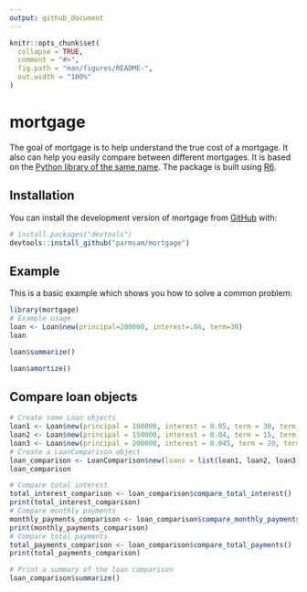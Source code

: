 ```yaml
---
output: github_document
---
```


<!-- README.md is generated from README.Rmd. Please edit that file -->

```r
knitr::opts_chunk$set(
  collapse = TRUE,
  comment = "#>",
  fig.path = "man/figures/README-",
  out.width = "100%"
)
```

# mortgage

<!-- badges: start -->
<!-- badges: end -->

The goal of mortgage is to help understand the true cost of a mortgage. It also can help you easily compare between different mortgages. It is based on the [Python library of the same name](https://mortgage.readthedocs.io/en/latest/). The package is built using [R6](https://r6.r-lib.org/).

## Installation

You can install the development version of mortgage from [GitHub](https://github.com/) with:

``` r
# install.packages("devtools")
devtools::install_github("parmsam/mortgage")
```

## Example

This is a basic example which shows you how to solve a common problem:

```r
library(mortgage)
# Example usage  
loan <- Loan$new(principal=200000, interest=.06, term=30)
loan
```

```r
loan$summarize()
```


```r
loan$amortize()
```
## Compare loan objects

```r
# Create some Loan objects
loan1 <- Loan$new(principal = 100000, interest = 0.05, term = 30, term_unit = "years", compounded = "monthly")
loan2 <- Loan$new(principal = 150000, interest = 0.04, term = 15, term_unit = "years", compounded = "monthly")
loan3 <- Loan$new(principal = 200000, interest = 0.045, term = 20, term_unit = "years", compounded = "monthly")
# Create a LoanComparison object
loan_comparison <- LoanComparison$new(loans = list(loan1, loan2, loan3))
loan_comparison
```

```r
# Compare total interest
total_interest_comparison <- loan_comparison$compare_total_interest()
print(total_interest_comparison)
# Compare monthly payments
monthly_payments_comparison <- loan_comparison$compare_monthly_payments()
print(monthly_payments_comparison)
# Compare total payments
total_payments_comparison <- loan_comparison$compare_total_payments()
print(total_payments_comparison)
```

```r
# Print a summary of the loan comparison
loan_comparison$summarize()
```
